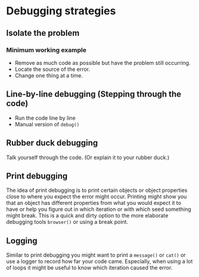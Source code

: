 <!-- HTML comment -->
<!-- ![url](img/path){ width=70% } -->

# Debugging strategies

## Isolate the problem

### Minimum working example
- Remove as much code as possible but have the problem still occurring. 
- Locate the source of the error.
- Change one thing at a time.

## Line-by-line debugging (Stepping through the code)
- Run the code line by line
- Manual version of `debug()`

## Rubber duck debugging
Talk yourself through the code. (Or explain it to your rubber duck.)


## Print debugging

The idea of print debugging is to print certain objects or object properties 
close to where you expect the error might occur.
Printing might show you that an object has different properties from what you 
would expect it to have or help you figure out in which iteration or with which seed something might break. 
This is a quick and dirty option to the more elaborate debugging tools `browser()` or using a break point.

## Logging

Similar to print debugging you might want to print a `message()` or `cat()`
or use a logger to record how far your code came.
Especially, when using a lot of loops it might be useful to know which iteration caused the error.

